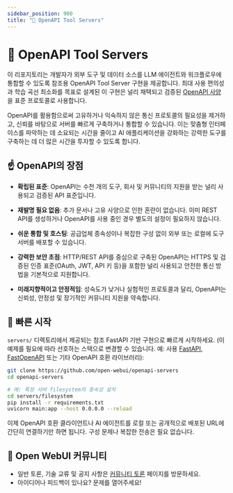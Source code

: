 ```yaml
---
sidebar_position: 900
title: "🔨 OpenAPI Tool Servers"
---
```




<TopBanners />

# 🌟 OpenAPI Tool Servers

이 리포지토리는 개발자가 외부 도구 및 데이터 소스를 LLM 에이전트와 워크플로우에 통합할 수 있도록 참조용 OpenAPI Tool Server 구현을 제공합니다. 최대 사용 편의성과 학습 곡선 최소화를 목표로 설계된 이 구현은 널리 채택되고 검증된 [OpenAPI 사양](https://www.openapis.org/)을 표준 프로토콜로 사용합니다.

OpenAPI를 활용함으로써 고유하거나 익숙하지 않은 통신 프로토콜의 필요성을 제거하고, 신뢰를 바탕으로 서버를 빠르게 구축하거나 통합할 수 있습니다. 이는 맞춤형 인터페이스를 파악하는 데 소요되는 시간을 줄이고 AI 애플리케이션을 강화하는 강력한 도구를 구축하는 데 더 많은 시간을 투자할 수 있도록 합니다.

## ☝️ OpenAPI의 장점

- **확립된 표준**: OpenAPI는 수천 개의 도구, 회사 및 커뮤니티의 지원을 받는 널리 사용되고 검증된 API 표준입니다.

- **재발명 필요 없음**: 추가 문서나 고유 사양으로 인한 혼란이 없습니다. 이미 REST API를 생성하거나 OpenAPI를 사용 중인 경우 별도의 설정이 필요하지 않습니다.

- **쉬운 통합 및 호스팅**: 공급업체 종속성이나 복잡한 구성 없이 외부 또는 로컬에 도구 서버를 배포할 수 있습니다.

- **강력한 보안 초점**: HTTP/REST API를 중심으로 구축된 OpenAPI는 HTTPS 및 검증된 인증 표준(OAuth, JWT, API 키 등)을 포함한 널리 사용되고 안전한 통신 방법을 기본적으로 지원합니다.

- **미래지향적이고 안정적임**: 성숙도가 낮거나 실험적인 프로토콜과 달리, OpenAPI는 신뢰성, 안정성 및 장기적인 커뮤니티 지원을 약속합니다.

## 🚀 빠른 시작

`servers/` 디렉토리에서 제공되는 참조 FastAPI 기반 구현으로 빠르게 시작하세요. (이 예제를 필요에 따라 선호하는 스택으로 변경할 수 있습니다. 예: 사용 [FastAPI](https://fastapi.tiangolo.com/), [FastOpenAPI](https://github.com/mr-fatalyst/fastopenapi) 또는 기타 OpenAPI 호환 라이브러리):

```bash
git clone https://github.com/open-webui/openapi-servers
cd openapi-servers

# 예: 특정 서버 filesystem의 종속성 설치
cd servers/filesystem
pip install -r requirements.txt
uvicorn main:app --host 0.0.0.0 --reload
```

이제 OpenAPI 호환 클라이언트나 AI 에이전트를 로컬 또는 공개적으로 배포된 URL에 간단히 연결하기만 하면 됩니다. 구성 문제나 복잡한 전송은 필요 없습니다.

## 🌱 Open WebUI 커뮤니티

- 일반 토론, 기술 교류 및 공지 사항은 [커뮤니티 토론](https://github.com/open-webui/openapi-servers/discussions) 페이지를 방문하세요.
- 아이디어나 피드백이 있나요? 문제를 열어주세요!
